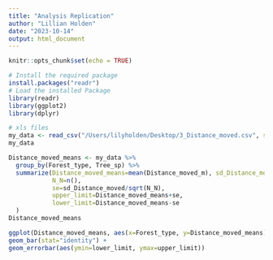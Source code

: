 ```yaml
---
title: "Analysis Replication"
author: "Lillian Holden"
date: "2023-10-14"
output: html_document
---
```


```r
knitr::opts_chunk$set(echo = TRUE)
```

```r
# Install the required package
install.packages("readr")
# Load the installed Package
library(readr)
library(ggplot2)
library(dplyr)
```

```r
# xls files
my_data <- read_csv("/Users/lilyholden/Desktop/3_Distance_moved.csv", show_col_types = TRUE)
my_data
```
```r
Distance_moved_means <- my_data %>%  
  group_by(Forest_type, Tree_sp) %>%  
  summarize(Distance_moved_means=mean(Distance_moved_m), sd_Distance_moved=sd(Distance_moved_m),  
            N_N=n(),  
            se=sd_Distance_moved/sqrt(N_N),  
            upper_limit=Distance_moved_means+se,  
            lower_limit=Distance_moved_means-se
  )  
Distance_moved_means
```


```r
ggplot(Distance_moved_means, aes(x=Forest_type, y=Distance_moved_means)) +  
geom_bar(stat="identity") +  
geom_errorbar(aes(ymin=lower_limit, ymax=upper_limit))
```

